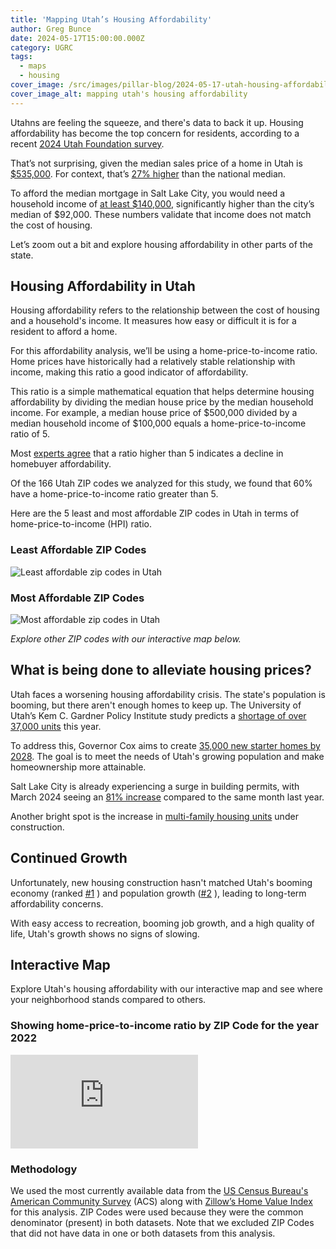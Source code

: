 ```yaml
---
title: 'Mapping Utah’s Housing Affordability'
author: Greg Bunce
date: 2024-05-17T15:00:00.000Z
category: UGRC
tags:
  - maps
  - housing
cover_image: /src/images/pillar-blog/2024-05-17-utah-housing-affordability-map/affordable_housing_social_card.png
cover_image_alt: mapping utah's housing affordability
---
```



Utahns are feeling the squeeze, and there's data to back it up. Housing affordability has become the top concern for residents, according to a recent [2024 Utah Foundation survey](https://www.utahfoundation.org/wp-content/uploads/rr819.pdf).

That’s not surprising, given the median sales price of a home in Utah is [$535,000](https://www.redfin.com/state/Utah/housing-market). For context, that’s [27% higher](https://www.redfin.com/us-housing-market) than the national median.

To afford the median mortgage in Salt Lake City, you would need a household income of [at least $140,000](https://www.axios.com/local/salt-lake-city/2023/11/02/affordable-home-slc-house-mortgage-prices), significantly higher than the city’s median of $92,000. These numbers validate that income does not match the cost of housing.

Let’s zoom out a bit and explore housing affordability in other parts of the state.

## Housing Affordability in Utah

Housing affordability refers to the relationship between the cost of housing and a household's income. It measures how easy or difficult it is for a resident to afford a home.

For this affordability analysis, we’ll be using a home-price-to-income ratio. Home prices have historically had a relatively stable relationship with income, making this ratio a good indicator of affordability.

This ratio is a simple mathematical equation that helps determine housing affordability by dividing the median house price by the median household income. For example, a median house price of $500,000 divided by a median household income of $100,000 equals a home-price-to-income ratio of 5.

Most [experts agree](https://www.fidelity.com/viewpoints/personal-finance/before-buying-house) that a ratio higher than 5 indicates a decline in homebuyer affordability.

Of the 166 Utah ZIP codes we analyzed for this study, we found that 60% have a home-price-to-income ratio greater than 5.

Here are the 5 least and most affordable ZIP codes in Utah in terms of home-price-to-income (HPI) ratio.

### Least Affordable ZIP Codes

![Least affordable zip codes in Utah](../../images/pillar-blog/2024-05-17-utah-housing-affordability-map/HPI_least_affordable.png)

### Most Affordable ZIP Codes

![Most affordable zip codes in Utah](../../images/pillar-blog/2024-05-17-utah-housing-affordability-map/HPI_most_affordable.png)

_Explore other ZIP codes with our interactive map below._

## What is being done to alleviate housing prices?

Utah faces a worsening housing affordability crisis. The state's population is booming, but there aren't enough homes to keep up. The University of Utah’s Kem C. Gardner Policy Institute study predicts a [shortage of over 37,000 units](https://d36oiwf74r1rap.cloudfront.net/wp-content/uploads/State-Of-Housing-Sep2023.pdf?x71849) this year.

To address this, Governor Cox aims to create [35,000 new starter homes by 2028](https://utahnewsdispatch.com/2024/03/29/housing-market-utah-gov-cox-goal-starter-homes). The goal is to meet the needs of Utah's growing population and make homeownership more attainable.

Salt Lake City is already experiencing a surge in building permits, with March 2024 seeing an [81% increase](https://www.axios.com/local/salt-lake-city/2024/05/06/single-family-home-building-permits-increase) compared to the same month last year.

Another bright spot is the increase in [multi-family housing units](https://www.utahbusiness.com/multifamily-housing-options-utah/) under construction.

## Continued Growth

Unfortunately, new housing construction hasn't matched Utah's booming economy (ranked [#1](https://www.utahbusiness.com/multifamily-housing-options-utah/) ) and population growth ([#2](https://www.utahbusiness.com/multifamily-housing-options-utah/) ), leading to long-term affordability concerns.

With easy access to recreation, booming job growth, and a high quality of life, Utah's growth shows no signs of slowing.

## Interactive Map

Explore Utah's housing affordability with our interactive map and see where your neighborhood stands compared to others.

### Showing home-price-to-income ratio by ZIP Code for the year 2022

<iframe
  class="mx-auto aspect-video w-full max-w-4xl rounded-lg border-2 border-black shadow-xl"
  title="Housing Affordability in Utah"
  src="https://utah.maps.arcgis.com/apps/instant/basic/index.html?appid=057fefdcada0440f86279c4ae6386233"
  frameborder="0"
  style="border:0"
  allowfullscreen
></iframe>

### Methodology

We used the most currently available data from the [US Census Bureau's American Community Survey](https://www.census.gov/programs-surveys/acs) (ACS) along with [Zillow’s Home Value Index](https://www.zillow.com/research/data/) for this analysis. ZIP Codes were used because they were the common denominator (present) in both datasets. Note that we excluded ZIP Codes that did not have data in one or both datasets from this analysis.
